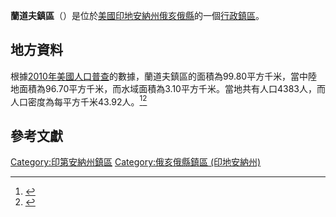 {{noteTA
|G1=USState
|G2=地名
|G3=Unit
}}
{{Infobox settlement
|official_name            = 蘭道夫鎮區
|native_name = Randolph Township
|settlement_type          = [[行政鎮區|行政鎮區]]
|image_skyline            = 
|imagesize                = 
|image_map                = Map highlighting Randolph Township, Ohio County, Indiana.svg
|mapsize                  = 250px
|pushpin_map  =USA Indiana
|pushpin_label = 蘭道夫鎮區
|pushpin_label_position   = top
|pushpin_map_caption      = 蘭道夫鎮區在印地安納州的位置
|subdivision_type         = [[世界政區索引|國家]]
|subdivision_type1        = [[美国州份|州份]]
|subdivision_type2        = [[印地安納州行政区划|縣]]
|subdivision_name         = [[美国|美国]]
|subdivision_name1        = [[印地安納州|印地安納州]]
|subdivision_name2        = [[俄亥俄縣_(印地安納州)|俄亥俄縣]]
|elevation_ft             = 518
|elevation_m              = 158
|timezone                 = [[北美东部時區|北美东部時區]]
|area_total_km2           = 99.80
|area_land_km2            = 96.70
|area_water_km2           = 3.10
|area_total_sq_mi         = 
|area_land_sq_mi          = 
|area_water_sq_mi         = 
|population_as_of         = [[2010年美國人口普查|2010]]
|population_footnotes     = 
|population_total         = 4383
|population_density_km2   = auto
|population_density_sq_mi = auto
|utc_offset               = -5
|coordinates              = {{coord|38|56|47|N|84|53|45|W|type:city_region:US-AL_source:GNS-enwiki|display=inline,title}}
| coor_pinpoint           = 
| coordinates_footnotes   = 
|timezone_DST             = EDT
|utc_offset_DST           = -4
|postal_code_type         = [[美國郵區編號|郵區編號]]
|postal_code              = 47001, 47040
|area_code                = {{link-en|电话区号765|Area code 765|765}}
|blank_name = [[地名信息系统|GNIS ID]]
|blank_info = 453780
}}
'''蘭道夫鎮區'''（{{lang-en|Randolph Township}}）是位於[[美國|美國]][[印地安納州|印地安納州]][[俄亥俄縣_(印地安納州)|俄亥俄縣]]的一個[[行政鎮區|行政鎮區]]。

== 地方資料 ==
根據[[2010年美國人口普查|2010年美國人口普查]]的數據，蘭道夫鎮區的面積為99.80平方千米，當中陸地面積為96.70平方千米，而水域面積為3.10平方千米。當地共有人口4383人，而人口密度為每平方千米43.92人。<ref name="GR8">{{cite web|url=http://factfinder2.census.gov|publisher=[[美国人口调查局|美国人口调查局]]|accessdate=2011-05-14|title=American FactFinder|archive-date=2013-09-11|archive-url=https://web.archive.org/web/20130911234518/http://factfinder2.census.gov/|dead-url=no}}</ref><ref>{{cite web|url=https://www.citypopulation.de/en/usa/indiana/admin/|title=USA: Indiana (Counties and Townships) - City Population|access-date=2020-08-09|archive-date=2020-04-22|archive-url=https://web.archive.org/web/20200422090607/https://www.citypopulation.de/en/usa/indiana/admin/|dead-url=no}}</ref>

== 參考文獻 ==
{{reflist}}

{{俄亥俄縣 (印地安納州)}}

{{DEFAULTSORT:Randolph Township}}
[[Category:印第安納州鎮區|Category:印第安納州鎮區]]
[[Category:俄亥俄縣鎮區_(印地安納州)|Category:俄亥俄縣鎮區 (印地安納州)]]

{{Indiana-geo-stub}}